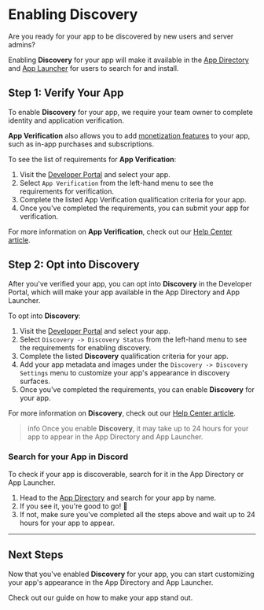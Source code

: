 
# Enabling Discovery

Are you ready for your app to be discovered by new users and server admins? 

Enabling **Discovery** for your app will make it available in the [App Directory](#DOCS_DISCOVERY_OVERVIEW/app-directory) and [App Launcher](#DOCS_DISCOVERY_OVERVIEW/app-launcher) for users to search for and install.

## Step 1: Verify Your App

To enable **Discovery** for your app, we require your team owner to complete identity and application verification.

**App Verification** also allows you to add [monetization features](#DOCS_MONETIZATION_OVERVIEW) to your app, such as in-app purchases and subscriptions.

To see the list of requirements for **App Verification**:

1. Visit the [Developer Portal](https://discord.com/developers/applications) and select your app. 
2. Select `App Verification` from the left-hand menu to see the requirements for verification.
3. Complete the listed App Verification qualification criteria for your app. 
4. Once you've completed the requirements, you can submit your app for verification.

For more information on **App Verification**, check out our [Help Center article](https://support-dev.discord.com/hc/en-us/articles/23926564536471-How-Do-I-Get-My-App-Verified).

## Step 2: Opt into Discovery

After you've verified your app, you can opt into **Discovery** in the Developer Portal, which will make your app available in the App Directory and App Launcher.

To opt into **Discovery**:

1. Visit the [Developer Portal](https://discord.com/developers/applications) and select your app. 
2. Select `Discovery -> Discovery Status` from the left-hand menu to see the requirements for enabling discovery.
3. Complete the listed **Discovery** qualification criteria for your app.
4. Add your app metadata and images under the `Discovery -> Discovery Settings` menu to customize your app's appearance in discovery surfaces.
4. Once you've completed the requirements, you can enable **Discovery** for your app.

For more information on **Discovery**, check out our [Help Center article](https://support-dev.discord.com/hc/en-us/articles/21204493235991-How-Can-Users-Discover-and-Play-My-Activity).

> info 
> Once you enable **Discovery**, it may take up to 24 hours for your app to appear in the App Directory and App Launcher.

### Search for your App in Discord
To check if your app is discoverable, search for it in the App Directory or App Launcher.

1. Head to the [App Directory](https://discord.com/application-directory) and search for your app by name.
2. If you see it, you're good to go!  🎉
3. If not, make sure you've completed all the steps above and wait up to 24 hours for your app to appear.
 
 ---

## Next Steps
Now that you've enabled **Discovery** for your app, you can start customizing your app's appearance in the App Directory and App Launcher. 

<Container>
  <Card title="Discovery Best Practices" link="#DOCS_DISCOVERY_BEST_PRACTICES" icon="BookCheckIcon">
    Check out our guide on how to make your app stand out.
  </Card>
</Container>
